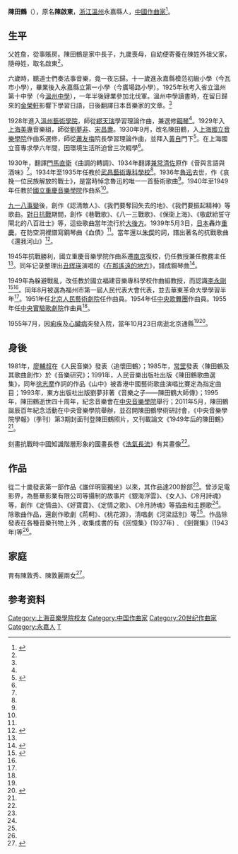 {{Infobox classical
| 中文名 = 陳田鶴
| 画像 = 陳田鶴.jpg
| 拉丁字母 = 
| 附注 =  
| 原文名 =          
| 国籍 = {{PRC}}
| 出生日期 = 1911年12月8日
| 出生地 = {{QING}}[[浙江省|浙江省]][[溫州|溫州]][[溫州市|永嘉]]
| 逝世日期 ={{death_date_and_age|1955|10|23|1911|12|8|mf=}}
| 逝世地 = {{CHN}}[[北京|北京]][[通縣|通縣]]
| 所属时期 = 20世纪
| 所属乐派 = 古典音乐
| 擅长作品类型 = 艺术歌曲
| 代表作 = 《還我河山》、《山中》、《在那遙遠的地方》
| 师从 = [[繆天瑞|繆天瑞]]、[[劉夢非|劉夢非]]、[[宋昌壽|宋昌壽]]、[[蕭友梅|蕭友梅]]、[[黃自|黃自]]
| 学生 = 
| 官方网站 = 
}}

'''陳田鶴'''（{{bd|1911年|12月8日|1955年|10月23日|catIdn=}}），原名'''陳啟東'''，[[浙江|浙江]][[溫州市|溫州]]永嘉縣人，[[中國|中國]][[作曲家|作曲家]]<ref name="溫州歷史名人">{{Cite news|url=http://www.wenzhou.gov.cn/gtb/index.jsp?url=http://www.wenzhou.gov.cn/art/2011/11/17/art_9835_192746.html|title=陳田鶴|author=王文韜|language=zh-cn|publisher=溫州日報|date=2011-11-17 7|accessdate=2013-09-01|archive-date=2016-03-04|archive-url=https://web.archive.org/web/20160304190820/http://www.wenzhou.gov.cn/gtb/index.jsp?url=http%3A%2F%2Fwww.wenzhou.gov.cn%2Fart%2F2011%2F11%2F17%2Fart_9835_192746.html|dead-url=yes}}</ref>。

==生平==

父姓詹，從事賬房。陳田鶴是家中長子，九歲喪母，自幼便寄養在陳姓外祖父家，隨母姓，取名啟東<ref name="溫州歷史名人"></ref>。

六歲時，聽道士們奏法事音樂，竟一夜忘歸。十一歲進永嘉縣模范初級小學（今瓦市小學），畢業後入永嘉縣立第一小學（今廣場路小學）。1925年秋考入省立溫州第十中學（今[[溫州中學|溫州中學]]），一年半後肄業參加北伐軍。溫州中學讀書時，在留日歸來的[[金榮軒|金榮軒]]影響下學習日語，日後翻譯日本音樂家的文章。<ref name="作曲家父親陳田鶴"/>

1928年進入[[溫州藝術學院|溫州藝術學院]]，師從[[繆天瑞|繆天瑞]]學習理論作曲，兼選修[[鋼琴|鋼琴]]<ref name="溫州歷史名人"></ref>。1929年入[[上海美專|上海美專]]音樂組，師從[[劉夢非|劉夢非]]、[[宋昌壽|宋昌壽]]。1930年9月，改名陳田鶴，入[[上海國立音樂學院|上海國立音樂學院]]作曲系選修，師從[[蕭友梅|蕭友梅]]院長學習理論作曲，並拜入[[黃自|黃自]]門下<ref name="陳田鶴先生作品曲集">{{cite book |author=臺灣省立交響樂團|title=《陳田鶴先生作品曲集》 |date=1994|publisher=臺灣省立交響樂團|location=臺灣|language=zh-hant |isbn=9570232374}}</REF>。在上海國立音專求學六年間，因環境生活所迫曾三次輟學<ref name="溫州歷史名人"></ref>。

1930年，翻譯[[門馬直衛|門馬直衛]]《曲調的轉調》、1934年翻譯[[兼常清佐|兼常清佐]]原作《音與言語與酒味》<ref name="作曲家父親陳田鶴"></ref>。1934年至1935年任教於[[武昌藝術專科學校|武昌藝術專科學校]]<ref name="陳田鶴先生作品曲集"></ref>。1936年[[魯迅|魯迅]]去世，作《哀挽一位民族解放的戰士》，是當時悼念魯迅的唯一一首藝術歌曲<ref name="溫州歷史名人"/>。1940年至1949年任教於[[國立重慶音樂學院|國立重慶音樂學院]]作曲系<ref name="陳田鶴先生作品曲集"></ref>。

[[九一八事變|九一八事變]]後，創作《認清敵人》、《我們要奪回失去的地》、《我們要振起精神》等歌曲。[[對日抗戰|對日抗戰]]期間，創作《巷戰歌》、《八一三戰歌》、《保衛上海》、《敬獻給誓守閘北的八百壯士》等，這些歌曲當年流行於[[大後方|大後方]]。1939年5月3日，[[日本|日本]]轟炸[[重慶|重慶]]，在防空洞裡譜寫鋼琴曲《血債》<ref name="作曲家父親陳田鶴"></ref>。當年還以[[朱偰|朱偰]]的詞，譜出著名的抗戰歌曲《還我河山》<ref name="王東原退思錄">{{cite book |author=王東原|title=《王東原退思錄》 |date=1992|publisher=中正書局|location=臺灣|language=zh-tw|isbn=9789570906219}}</REF>。

1945年抗戰勝利，國立重慶音樂學院作曲系遷[[南京|南京]]復校，仍任教授兼任教務主任<ref name="陳田鶴先生作品曲集"></ref>。同年记录整理出[[丑辉瑛|丑辉瑛]]演唱的《[[在那遙遠的地方|在那遙遠的地方]]》，譜成鋼琴曲<ref name="《在那遙遠的地方》鋼琴伴奏">{{Cite news|url=http://news.163.com/12/0522/11/823SD7NC00014AEE.html|title=《在那遙遠的地方》鋼琴伴奏|language=zh-cn|author=|publisher=雲南網|date=2012-05-22|accessdate=2013-09-01}}{{Dead link|date=2020年1月 |bot=InternetArchiveBot |fix-attempted=yes }}</ref>。

1949年為躲避戰亂，改任教於國立福建音樂專科學校作曲組教授，而認識[[李永剛|李永剛]]<ref name="李永剛──有情必詠無欲則剛">{{cite book |author=邱瑗、趙琴|title=《李永剛──有情必詠無欲則剛》 |date=2003-12-20|publisher=時報文化出版社|location=臺灣|language=zh-hant |isbn=9789570157024}}</REF><ref name="陳田鶴先生作品曲集"></ref>。同年8月被選為福州市第一屆人民代表大會代表，並去華東革命大學學習半年<ref name="兩位溫州籍的中國音樂家"></ref>。1951年任[[北京人民藝術劇院|北京人民藝術劇院]]任作曲員。1954年任[[中央歌舞團|中央歌舞團]]作曲員。1955年任[[中央實驗歌劇院|中央實驗歌劇院]]作曲員<ref name="陳田鶴先生作品曲集"></ref>。

1955年7月，因[[痢疾|痢疾]]及[[心臟病|心臟病]]突發入院，當年10月23日病逝北京通縣<ref name="作曲家父親陳田鶴"/><ref name="兩位溫州籍的中國音樂家">{{Cite news|url=http://wz.people.com.cn/BIG5/139023/146265/16290151.html|title=兩位溫州籍的中國音樂家——陳田鶴與繆天瑞的故事|language=zh-cn|author=洪振寧|publisher=溫州日報|date=2011-11-17|accessdate=2013-09-01|deadurl=yes|archiveurl=https://web.archive.org/web/20160817032656/http://wz.people.com.cn/BIG5/139023/146265/16290151.html|archivedate=2016-08-17}}</ref>。

==身後==
1981年，[[廖輔叔|廖輔叔]]在《人民音樂》發表〈追懷田鶴〉；1985年，[[常罡|常罡]]發表〈陳田鶴及其歌曲創作〉於《音樂研究》；1991年，人民音樂出版社出版《陳田鶴歌曲選集》，同年[[徐志摩|徐志摩]]作詞的作品《山中》被香港中國藝術歌曲演唱比賽定為指定曲目；1993年，東方出版社出版劉夢非著《音樂之子——陳田鶴大師傳》；1995年，陳田鶴逝世四十周年，紀念音樂會在[[中央音樂學院|中央音樂學院]]舉行；2011年5月，陳田鶴誕辰百年紀念活動在中央音樂學院舉辦，並召開陳田鶴學術研討會，《中央音樂學院學報》（季刊）第3期封面刊登陳田鶴照片，又刊載論文《1949年后的陳田鶴》<ref name="兩位溫州籍的中國音樂家"></ref>。

刻畫抗戰時中國知識階層形象的國畫長卷《[[浩氣長流|浩氣長流]]》有其畫像<ref name="作曲家父親陳田鶴"></ref>。

==作品==
從二十歲發表第一部作品《誰伴明窗獨坐》以來，其作品達200餘部<ref name="作曲家父親陳田鶴"></ref>。曾涉足電影界，為藝華影業有限公司等攝制的故事片《銀海浮雲》、《女人》、《冷月詩魂》等，創作《定情曲》、《好寶寶》、《定情之歌》、《冷月詩魂》等插曲和主題歌<ref name="溫州歷史名人"></ref>。除歌曲作品，還創作歌劇《荊軻》、《桃花源》，清唱劇《河梁話別》等<ref name="作曲家父親陳田鶴"></ref>。作品除發表在各種音樂刊物上外﹐收集成書的有《回憶集》(1937年)﹑《劍聲集》(1943年)等<ref name="溫州歷史名人"></ref>。

==家庭==
育有陳敦秀、陳敦麗兩女<ref name="作曲家父親陳田鶴">{{Cite news|url=http://www.wenzhou.gov.cn/gtb/index.jsp?url=http%3A%2F%2Fwww.wenzhou.gov.cn%2Fart%2F2012%2F7%2F5%2Fart_9836_225708.html|title=陳暉：作曲家父親陳田鶴|language=zh-cn|publisher=溫州日報|date=2012-07-05|accessdate=2013-09-01|archive-date=2016-03-04|archive-url=https://web.archive.org/web/20160304190354/http://www.wenzhou.gov.cn/gtb/index.jsp?url=http%3A%2F%2Fwww.wenzhou.gov.cn%2Fart%2F2012%2F7%2F5%2Fart_9836_225708.html|dead-url=yes}}</ref>。

==参考资料==
{{reflist}}

{{DEFAULTSORT:C}}
[[Category:上海音樂學院校友|Category:上海音樂學院校友]]
[[Category:中国作曲家|Category:中国作曲家]]
[[Category:20世纪作曲家|Category:20世纪作曲家]]
[[Category:永嘉人|Category:永嘉人]]
[[Category:陳姓|T]]